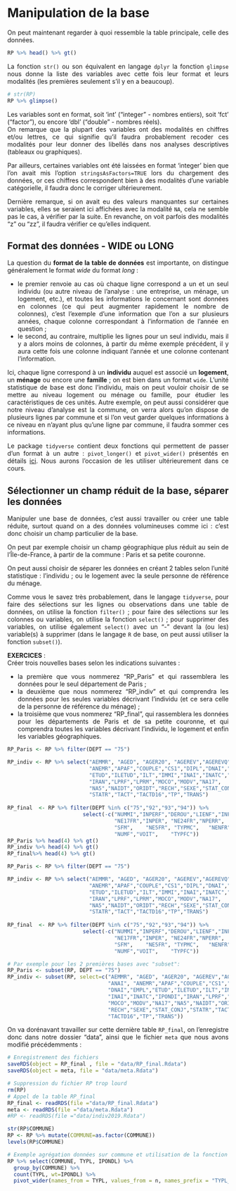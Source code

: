 
# Manipulation de la base {#c02-Manipulation-base}

<div align="justify">

On peut maintenant regarder à quoi ressemble la table principale, celle des données.

```r
RP %>% head() %>% gt()
```

La fonction `str()` ou son équivalent en langage `dplyr` la fonction `glimpse` nous donne la liste des variables avec cette fois leur format et leurs modalités (les premières seulement s'il y en a beaucoup).

```r
# str(RP)
RP %>% glimpse()
```

Les variables sont en format, soit 'int' ("integer" - nombres entiers), soit 'fct' ("factor"), ou encore 'dbl' ("double" - nombres réels).\
On remarque que la plupart des variables ont des modalités en chiffres et/ou lettres, ce qui signifie qu'il faudra probablement recoder ces modalités pour leur donner des libellés dans nos analyses descriptives (tableaux ou graphiques).

Par ailleurs, certaines variables ont été laissées en format 'integer' bien que l'on avait mis l'option `stringsAsFactors=TRUE` lors du chargement des données, or ces chiffres correspondent bien à des modalités d'une variable catégorielle, il faudra donc le corriger ultérieurement.

Dernière remarque, si on avait eu des valeurs manquantes sur certaines variables, elles se seraient ici affichées avec la modalité `NA`, cela ne semble pas le cas, à vérifier par la suite. En revanche, on voit parfois des modalités "z" ou "zz", il faudra vérifier ce qu'elles indiquent.

## Format des données - WIDE ou LONG

La question du **format de la table de données** est importante, on distingue généralement le format *wide* du format *long* :

-   le premier renvoie au cas où chaque ligne correspond a un et un seul individu (ou autre niveau de l'analyse : une entreprise, un ménage, un logement, etc.), et toutes les informations le concernant sont données en colonnes (ce qui peut augmenter rapidement le nombre de colonnes), c'est l'exemple d'une information que l'on a sur plusieurs années, chaque colonne correspondant à l'information de l'année en question ;
-   le second, au contraire, multiplie les lignes pour un seul individu, mais il y a alors moins de colonnes, à partir du même exemple précédent, il y aura cette fois une colonne indiquant l'année et une colonne contenant l'information.

Ici, chaque ligne correspond à un **individu** auquel est associé un **logement**, un **ménage** ou encore une **famille** ; on est bien dans un format `wide`. L'unité statistique de base est donc l'individu, mais on peut vouloir choisir de se mettre au niveau logement ou ménage ou famille, pour étudier les caractéristiques de ces unités. Autre exemple, on peut aussi considérer que notre niveau d'analyse est la commune, on verra alors qu'on dispose de plusieurs lignes par commune et si l'on veut garder quelques informations à ce niveau en n'ayant plus qu'une ligne par commune, il faudra sommer ces informations.

Le package `tidyverse` contient deux fonctions qui permettent de passer d'un format à un autre : `pivot_longer()` et `pivot_wider()` présentés en détails <a href="https://tidyr.tidyverse.org/articles/pivot.html" target="_blank">ici</a>. Nous aurons l'occasion de les utiliser ultérieurement dans ce cours.

## Sélectionner un champ réduit de la base, séparer les données

Manipuler une base de données, c'est aussi travailler ou créer une table réduite, surtout quand on a des données volumineuses comme ici : c'est donc choisir un champ particulier de la base.

On peut par exemple choisir un champ géographique plus réduit au sein de l'Île-de-France, à partir de la commune : Paris et sa petite couronne.

On peut aussi choisir de séparer les données en créant 2 tables selon l'unité statistique : l'individu ; ou le logement avec la seule personne de référence du ménage.

Comme vous le savez très probablement, dans le langage `tidyverse`, pour faire des sélections sur les lignes ou observations dans une table de données, on utilise la fonction `filter()` ; pour faire des sélections sur les colonnes ou variables, on utilise la fonction `select()` ; pour supprimer des variables, on utilise également `select()` avec un "-" devant la (ou les) variable(s) à supprimer (dans le langage `R` de base, on peut aussi utiliser la fonction `subset()`).

**EXERCICES** :\
Créer trois nouvelles bases selon les indications suivantes :

-   la première que vous nommerez "RP_Paris" et qui rassemblera les données pour le seul département de Paris ;
-   la deuxième que nous nommerez "RP_indiv" et qui comprendra les données pour les seules variables décrivant l'individu (et ce sera celle de la personne de référence du ménage) ;
-   la troisième que vous nommerez "RP_final", qui rassemblera les données pour les départements de Paris et de sa petite couronne, et qui comprendra toutes les variables décrivant l'individu, le logement et enfin les variables géographiques.

<!-- Les premières lignes de ces trois tables devront ressembler à cela : -->

```r
RP_Paris <- RP %>% filter(DEPT == "75")

RP_indiv <- RP %>% select("AEMMR", "AGED", "AGER20", "AGEREV","AGEREVQ","ANAI",
                          "ANEMR","APAF","COUPLE","CS1","DIPL","DNAI","EMPL",
                          "ETUD","ILETUD","ILT","IMMI","INAI","INATC","IPONDI",
                          "IRAN","LPRF","LPRM","MOCO","MODV","NA17",
                          "NA5","NAIDT","ORIDT","RECH","SEXE","STAT_CONJ",
                          "STATR","TACT","TACTD16","TP","TRANS")
  
RP_final  <- RP %>% filter(DEPT %in% c("75","92","93","94")) %>% 
                        select(-c("NUMMI","INPERF","DEROU","LIENF","INFAM",
                                  "NE17FR","INPER",	"NE24FR","NPERR",	"NE3FR",
                                  "SFM",	"NE5FR", "TYPMC",	"NENFR","TYPMR",
                                  "NUMF","VOIT",	"TYPFC"))
RP_Paris %>% head(4) %>% gt()
RP_indiv %>% head(4) %>% gt()
RP_final%>% head(4) %>% gt()
```

::: solution-exo
```r
RP_Paris <- RP %>% filter(DEPT == "75")

RP_indiv <- RP %>% select("AEMMR", "AGED", "AGER20", "AGEREV","AGEREVQ","ANAI",
                          "ANEMR","APAF","COUPLE","CS1","DIPL","DNAI","EMPL",
                          "ETUD","ILETUD","ILT","IMMI","INAI","INATC","IPONDI",
                          "IRAN","LPRF","LPRM","MOCO","MODV","NA17",
                          "NA5","NAIDT","ORIDT","RECH","SEXE","STAT_CONJ",
                          "STATR","TACT","TACTD16","TP","TRANS")
  
RP_final  <- RP %>% filter(DEPT %in% c("75","92","93","94")) %>% 
                        select(-c("NUMMI","INPERF","DEROU","LIENF","INFAM",
                                  "NE17FR","INPER",	"NE24FR","NPERR",	"NE3FR",
                                  "SFM",	"NE5FR", "TYPMC",	"NENFR","TYPMR",
                                  "NUMF","VOIT",	"TYPFC"))
```
:::

\fi

```r
# Par exemple pour les 2 premières bases avec "subset":
RP_Paris <- subset(RP, DEPT == "75")
RP_indiv <- subset(RP, select=c("AEMMR", "AGED", "AGER20", "AGEREV","AGEREVQ",
                                "ANAI", "ANEMR","APAF","COUPLE","CS1","DIPL",
                                "DNAI","EMPL","ETUD","ILETUD","ILT","IMMI",
                                "INAI","INATC","IPONDI","IRAN","LPRF","LPRM",
                                "MOCO","MODV","NA17","NA5","NAIDT","ORIDT",
                                "RECH","SEXE","STAT_CONJ","STATR","TACT",
                                "TACTD16","TP","TRANS"))
```

On va dorénavant travailler sur cette dernière table `RP_final`, on l'enregistre donc dans notre dossier "data", ainsi que le fichier `meta` que nous avons modifié précédemments :

```r
# Enregistrement des fichiers
saveRDS(object = RP_final , file = "data/RP_final.Rdata") 
saveRDS(object = meta, file = "data/meta.Rdata")
```

```r
# Suppression du fichier RP trop lourd
rm(RP)
# Appel de la table RP_final
RP_final <- readRDS(file ="data/RP_final.Rdata") 
meta <- readRDS(file ="data/meta.Rdata")
#RP <- readRDS(file ="data/indiv2019.Rdata") 
```









<!-- This line is commented, won't show in the document -->

```r
str(RP$COMMUNE)
RP <- RP %>% mutate(COMMUNE=as.factor(COMMUNE))
levels(RP$COMMUNE)
```

```r
# Exemple agrégation données sur commune et utilisation de la fonction ``pivot_wider`
RP %>% select(COMMUNE, TYPL, IPONDL) %>%
  group_by(COMMUNE) %>% 
  count(TYPL, wt=IPONDL) %>%
  pivot_wider(names_from = TYPL, values_from = n, names_prefix = "TYPL_")
```
